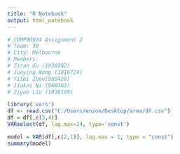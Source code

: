 ```yaml
---
title: "R Notebook"
output: html_notebook
---
```




```r
# COMP90024 Assignment 2
# Team: 38
# City: Melbourne
# Members:
# Ziran Gu (1038782)
# Jueying Wang (1016724)
# Yifei Zhou(980429)
# Jiakai Ni (988303)
# Ziyue Liu (1036109)

library('vars')
df <- read.csv("C:/Users/enzon/Desktop/arma/df.csv")
df = df[,c(3,4)]
VARselect(df, lag.max=24, type='const')
```


```r
model = VAR(df[,c(2,1)], lag.max = 1, type = "const")
summary(model)
```


